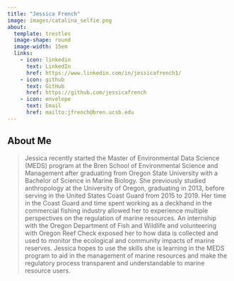 ```yaml
---
title: "Jessica French"
image: images/catalina_selfie.png
about: 
  template: trestles
  image-shape: round
  image-width: 15em
  links: 
    - icon: linkedin
      text: LinkedIn
      href: https://www.linkedin.com/in/jessicafrench1/
    - icon: github
      text: GitHub
      href: https://github.com/jessicafrench
    - icon: envelope
      text: Email
      href: mailto:jfrench@bren.ucsb.edu
---
```


## About Me

> Jessica recently started the Master of Environmental Data
> Science (MEDS) program at the Bren School of Environmental Science and
> Management after graduating from Oregon State University with a Bachelor of Science in Marine Biology. She previously studied anthropology at the
> University of Oregon, graduating in 2013, before serving in the United States Coast Guard from 2015 to 2019. Her time in the Coast Guard and time spent working as a deckhand in the commercial fishing industry allowed her to experience multiple perspectives on the regulation of marine resources. An internship with the Oregon Department of Fish and Wildlife and volunteering with Oregon Reef Check exposed her to how data is collected and used to monitor the ecological and community impacts of marine reserves. Jessica hopes to use the skills she is learning in the MEDS program to aid in the management of marine resources and make the regulatory process transparent and understandable to marine resource users.
